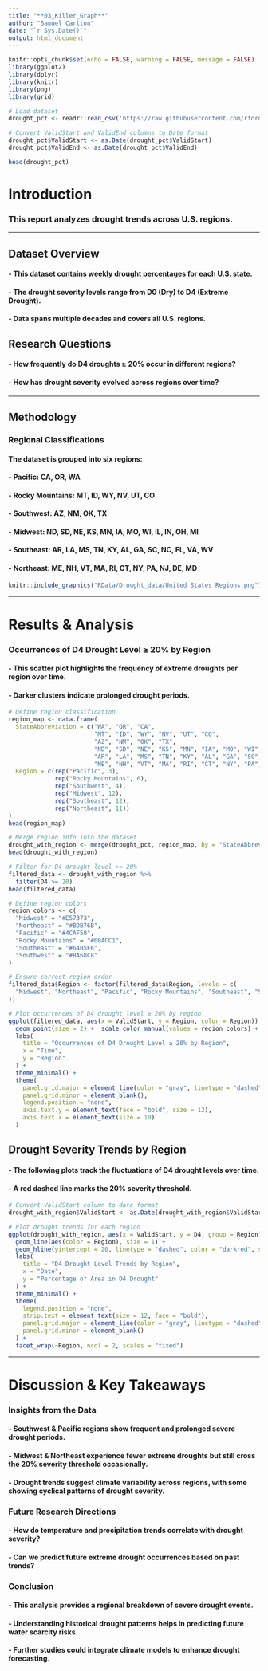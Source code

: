 ```yaml
---
title: "**03_Killer_Graph**"
author: "Samuel Carlton"
date: "`r Sys.Date()`"
output: html_document
---
```


```r
knitr::opts_chunk$set(echo = FALSE, warning = FALSE, message = FALSE)
library(ggplot2)
library(dplyr)
library(knitr)
library(png)
library(grid)
```

```r
# Load dataset
drought_pct <- readr::read_csv('https://raw.githubusercontent.com/rfordatascience/tidytuesday/main/data/2021/2021-07-20/drought_area_pct.csv')
```


```r
# Convert ValidStart and ValidEnd columns to Date format
drought_pct$ValidStart <- as.Date(drought_pct$ValidStart)
drought_pct$ValidEnd <- as.Date(drought_pct$ValidEnd)

head(drought_pct)
```

# **Introduction**

### This report analyzes **drought trends across U.S. regions**.

---

## Dataset Overview

#### - This dataset contains weekly drought percentages for each U.S. state.

#### - The drought severity levels range from **D0 (Dry) to D4 (Extreme Drought)**.

#### - Data spans multiple decades and covers all U.S. regions.

## Research Questions

#### - How frequently do **D4 droughts ≥ 20%** occur in different regions?

#### - How has drought severity evolved across regions over time?

------------------------------------------------------------------------

## **Methodology**

### Regional Classifications

#### The dataset is grouped into **six regions**:

#### - **Pacific:** CA, OR, WA

#### - **Rocky Mountains:** MT, ID, WY, NV, UT, CO

#### - **Southwest:** AZ, NM, OK, TX

#### - **Midwest:** ND, SD, NE, KS, MN, IA, MO, WI, IL, IN, OH, MI

#### - **Southeast:** AR, LA, MS, TN, KY, AL, GA, SC, NC, FL, VA, WV

#### - **Northeast:** ME, NH, VT, MA, RI, CT, NY, PA, NJ, DE, MD  

```r
knitr::include_graphics("RData/Drought_data/United States Regions.png")
```

------------------------------------------------------------------------

# **Results & Analysis**

### Occurrences of D4 Drought Level ≥ 20% by Region

#### - This scatter plot highlights the frequency of extreme droughts per region over time.

#### - Darker clusters indicate prolonged drought periods.

```r
# Define region classification
region_map <- data.frame(
  StateAbbreviation = c("WA", "OR", "CA", 
                        "MT", "ID", "WY", "NV", "UT", "CO",
                        "AZ", "NM", "OK", "TX",
                        "ND", "SD", "NE", "KS", "MN", "IA", "MO", "WI", "IL", "IN", "OH", "MI",
                        "AR", "LA", "MS", "TN", "KY", "AL", "GA", "SC", "NC", "FL", "VA", "WV",
                        "ME", "NH", "VT", "MA", "RI", "CT", "NY", "PA", "NJ", "DE", "MD"),
  Region = c(rep("Pacific", 3),
             rep("Rocky Mountains", 6),
             rep("Southwest", 4),
             rep("Midwest", 12),
             rep("Southeast", 12),
             rep("Northeast", 11))
)
head(region_map)
```


```r
# Merge region info into the dataset
drought_with_region <- merge(drought_pct, region_map, by = "StateAbbreviation")
head(drought_with_region)
```


```r
# Filter for D4 drought level >= 20%
filtered_data <- drought_with_region %>%
  filter(D4 >= 20)
head(filtered_data)
```


```r
# Define region colors
region_colors <- c(
  "Midwest" = "#E57373",        
  "Northeast" = "#BDB76B",      
  "Pacific" = "#4CAF50",        
  "Rocky Mountains" = "#00ACC1",
  "Southeast" = "#64B5F6",      
  "Southwest" = "#BA68C8"
)

# Ensure correct region order
filtered_data$Region <- factor(filtered_data$Region, levels = c(
  "Midwest", "Northeast", "Pacific", "Rocky Mountains", "Southeast", "Southwest"
))

# Plot occurrences of D4 drought level ≥ 20% by region
ggplot(filtered_data, aes(x = ValidStart, y = Region, color = Region)) +
  geom_point(size = 2) +  scale_color_manual(values = region_colors) +  
  labs(
    title = "Occurrences of D4 Drought Level ≥ 20% by Region",
    x = "Time",
    y = "Region"
  ) +
  theme_minimal() +
  theme(
    panel.grid.major = element_line(color = "gray", linetype = "dashed"),
    panel.grid.minor = element_blank(),
    legend.position = "none",
    axis.text.y = element_text(face = "bold", size = 12),
    axis.text.x = element_text(size = 10)
  )

```

## **Drought Severity Trends by Region**

#### - The following plots track the fluctuations of D4 drought levels over time.

#### - A red dashed line marks the 20% severity threshold.

```r
# Convert ValidStart column to date format
drought_with_region$ValidStart <- as.Date(drought_with_region$ValidStart)
```


```r
# Plot drought trends for each region
ggplot(drought_with_region, aes(x = ValidStart, y = D4, group = Region)) +
  geom_line(aes(color = Region), size = 1) +  
  geom_hline(yintercept = 20, linetype = "dashed", color = "darkred", size = 1) + 
  labs(
    title = "D4 Drought Level Trends by Region",
    x = "Date",
    y = "Percentage of Area in D4 Drought"
  ) +
  theme_minimal() +
  theme(
    legend.position = "none",
    strip.text = element_text(size = 12, face = "bold"),
    panel.grid.major = element_line(color = "gray", linetype = "dashed"),
    panel.grid.minor = element_blank()
  ) +
  facet_wrap(~Region, ncol = 2, scales = "fixed")
```

------------------------------------------------------------------------

# **Discussion & Key Takeaways**

### **Insights from the Data**

#### - Southwest & Pacific regions show frequent and prolonged severe drought periods.

#### - Midwest & Northeast experience fewer extreme droughts but still cross the 20% severity threshold occasionally.

#### - Drought trends suggest climate variability across regions, with some showing cyclical patterns of drought severity.

### **Future Research Directions**

#### - How do temperature and precipitation trends correlate with drought severity? 

#### - Can we predict future extreme drought occurrences based on past trends?

### **Conclusion**

#### - This analysis provides a regional breakdown of severe drought events. 

#### - Understanding historical drought patterns helps in predicting future water scarcity risks. 

#### - Further studies could integrate climate models to enhance drought forecasting.
